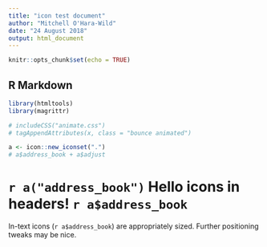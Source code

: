 ```yaml
---
title: "icon test document"
author: "Mitchell O'Hara-Wild"
date: "24 August 2018"
output: html_document
---
```


```r
knitr::opts_chunk$set(echo = TRUE)
```

## R Markdown
```r
library(htmltools)
library(magrittr)

# includeCSS("animate.css")
# tagAppendAttributes(x, class = "bounce animated")

a <- icon::new_iconset(".")
# a$address_book + a$adjust
```

# `r a("address_book")` Hello icons in headers! `r a$address_book`

In-text icons (`r a$address_book`) are appropriately sized. Further positioning tweaks may be nice.
